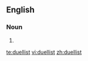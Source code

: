 ==English==

===Noun===
{{en-noun}}

# {{alternative form of|duelist|lang=en}}

[[te:duellist]]
[[vi:duellist]]
[[zh:duellist]]